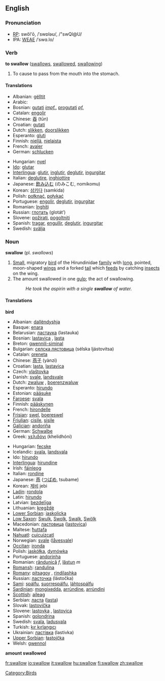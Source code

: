 ==English==

===Pronunciation===
*[[RP]]: swŏl'ō, /ˈswɒləʊ/, /"swQl@U/
*IPA: [[WEAE]] /ˈswɑ.lo/

===Verb===
'''to swallow''' ([[swallows]], [[swallowed]], [[swallowing]])
# To cause to pass from the mouth into the stomach.

====Translations====
{{top}}
*Albanian: [[gëlltit]]
*Arabic: {{ARchar|[[جرع]]}} {{Unicode|(járaʕa)}}
*Bosnian: [[gutati]] ''[[impf.]]'', [[progutati]] ''[[pf.]]''
*Catalan: [[engolir]]
*Chinese: [[吞]] (tūn)
*Croatian: [[gutati]]
*Dutch: [[slikken]], [[doorslikken]]
*Esperanto: [[gluti]]
*Finnish: [[niellä]], [[nielaista]]
*French: [[avaler]]
*German: [[schlucken]]
{{mid}}
*Hungarian: [[nyel]]
*[[Ido]]: [[glutar]]
*[[Interlingua]]: [[glutir]], [[inglutir]], [[deglutir]], [[ingurgitar]]
*Italian: [[deglutire]], [[inghiottire]]
*Japanese: [[飲み込む]] (のみこむ, nomikomu)
*Korean: [[삼키다]] (samkida)
*Polish: [[połknąć]], [[połykać]]
*Portuguese: [[engolir]], [[deglutir]], [[ingurgitar]]
*Romanian: [[înghiţi]]
*Russian: [[глотать]] (glotát’)
*Slovene: [[požirati]], [[pogoltniti]]
*Spanish: [[tragar]], [[engullir]], [[deglutir]], [[ingurgitar]]
*Swedish: [[svälja]]
{{bottom}}

===Noun===
'''swallow''' (pl. ''swallows'')

# [[Small]], migratory [[bird]] of the Hirundinidae [[family]] with [[long]], pointed, moon-shaped [[wing]]s and a forked [[tail]] which [[feed]]s by catching [[insect]]s on the wing.
# The amount swallowed in one [[gulp]]; the act of swallowing.
#:''He took the aspirin with a single '''swallow''' of water.''

==== Translations ====
'''bird'''
{{top}}
*Albanian: [[dallëndyshja]]
*Basque: [[enara]]
*Belarusian: [[ластаука]] (lastauka) {{f}}
*Bosnian: [[lastavica]] {{f}}, [[lasta]] {{f}}
*Breton: [[gwennili-siminal]]
*Bulgarian: [[селска лястовица]] (sélska ljástovitsa) {{f}}
*Catalan: [[oreneta]] {{f}}
*Chinese: [[燕子]] (yànzi)
*Croatian: [[lasta]], [[lastavica]] {{f}}
*Czech: [[vlaštovka]] {{f}}
*Danish: [[svale]], [[landsvale]]
*Dutch: [[zwaluw]] {{f}}, [[boerenzwaluw]] {{f}}
*Esperanto: [[hirundo]]
*Estonian: [[pääsuke]]
*[[Faroese]]: [[svala]]
*Finnish: [[pääskynen]]
*French: [[hirondelle]] {{f}}
*[[Frisian]]: [[swel]], [[boereswel]]
*[[Friulian]]: [[cisile]], [[sisile]]
*[[Galician]]: [[andoriña]] {{f}}
*German: [[Schwalbe]] {{f}}
*Greek: [[χελιδόνι]] (khelidhóni)
{{mid}}
*Hungarian: [[fecske]]
*Icelandic: [[svala]], [[landsvala]]
*Ido: [[hirundo]]
*[[Interlingua]]: [[hirundine]]
*Irish: [[fáinleog]]
*Italian: [[rondine]]
*Japanese: [[燕]] ([[つばめ]], tsubame)
*Korean: [[제비]] jebi
*[[Ladin]]: [[rondola]]
*Latin: [[hirundo]]
*Latvian: [[bezdelīga]]
*Lithuanian: [[kregždė]] {{f}}
*[[Lower Sorbian]]: [[jaskolicka]]
*[[Low Saxon]]: [[Swulk]], [[Swolk]], [[Swalk]], [[Swölk]] {{f}}
*Macedonian: [[ластовица]] ([[lastovica]]) {{f}}
*Maltese: [[ħuttafa]]
*[[Nahuatl]]: [[cuicuizcatl]]
*Norwegian: [[svale]] ([[låvesvale]])
*[[Occitan]]: [[ironda]]
*Polish: [[jaskółka]], [[dymówka]]
*Portuguese: [[andorinha]] {{f}}
*Romanian: [[rândunică]] ''f'', [[lăstun]] ''m''
*[[Romansh]]: [[randulina]]
*[[Romany]]: [[pitsagoy]] {{m}}, [[rindilashka]] {{f}}
*Russian: [[ласточка]] (lástočka) {{f}}
*[[Sami]]: [[spálfu]], [[suorrespálfu]], [[láhtospálfu]]
*[[Sardinian]]: [[mongixedda]], [[arrùndine]], [[arrùndini]]
*[[Scottish]]: [[aileag]]
*Serbian: [[ласта]] ([[lasta]]) {{f}}
*Slovak: [[lastovička]] {{f}}
*Slovene: [[lastovka]] {{f}}, [[lastovica]] {{f}}
*Spanish: [[golondrina]] {{f}}
*Swedish: [[svala]], [[ladusvala]]
*Turkish: [[kır kırlangıcı]]
*Ukrainian: [[ластівка]] (lastivka) {{f}}
*[[Upper Sorbian]]: [[łastojčka]]
*Welsh: [[gwennol]]
{{bottom}}

'''amount swallowed'''

[[Category:Birds]]

[[fr:swallow]]
[[io:swallow]]
[[it:swallow]]
[[hu:swallow]]
[[fi:swallow]]
[[zh:swallow]]